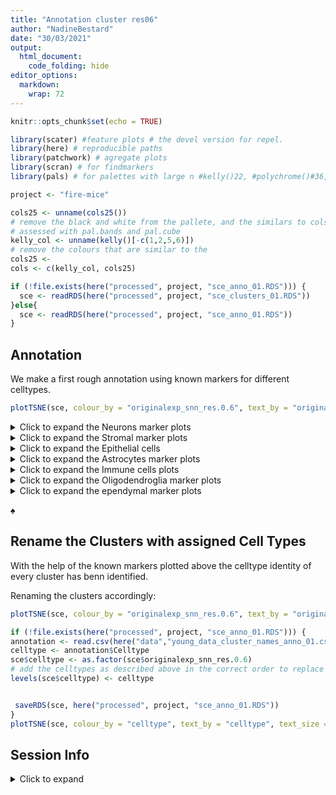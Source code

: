 ```yaml
---
title: "Annotation cluster res06"
author: "NadineBestard"
date: "30/03/2021"
output:
  html_document:
    code_folding: hide
editor_options: 
  markdown: 
    wrap: 72
---
```


```r
knitr::opts_chunk$set(echo = TRUE)
```

```r
library(scater) #feature plots # the devel version for repel.
library(here) # reproducible paths
library(patchwork) # agregate plots
library(scran) # for findmarkers
library(pals) # for palettes with large n #kelly()22, #polychrome()#36, unname(alphabet())
```

```r
project <- "fire-mice"
```

```r
cols25 <- unname(cols25())
# remove the black and white from the pallete, and the similars to cols25
# assessed with pal.bands and pal.cube
kelly_col <- unname(kelly()[-c(1,2,5,6)])
# remove the colours that are similar to the 
cols25 <- 
cols <- c(kelly_col, cols25)
```

```r
if (!file.exists(here("processed", project, "sce_anno_01.RDS"))) {
  sce <- readRDS(here("processed", project, "sce_clusters_01.RDS"))
}else{
  sce <- readRDS(here("processed", project, "sce_anno_01.RDS"))
}
```

## Annotation

We make a first rough annotation using known markers for different
celltypes.


```r
plotTSNE(sce, colour_by = "originalexp_snn_res.0.6", text_by = "originalexp_snn_res.0.6", force = 0) + scale_color_manual(values = cols)
```

<details>

<summary> Click to expand the Neurons marker plots </summary>

```r
#Neurons:
list_plots <- lapply(c("Snap25", "Stmn2", "Rbfox3", "Gabrb2"),
                     function(x)plotTSNE(sce, colour_by = x ))

wrap_plots(list_plots) +  plot_annotation(title = "Neurons")
```

```r
plotExpression(sce, features=c("Snap25", "Stmn2", "Rbfox3", "Gabrb2") ,
    x="originalexp_snn_res.0.6", colour_by = "originalexp_snn_res.0.6", ncol=1) +  scale_color_manual(values = cols)
```

```r
#Inhibitory neurons

list_plots <- lapply(c("Gad1", "Gad2", "Slc32a1", "Pvalb"),
                     function(x)plotTSNE(sce, colour_by = x ))
wrap_plots(list_plots) +  plot_annotation(title =  "Inhibitory Neurons")
```

```r
plotExpression(sce, features=c("Gad1", "Gad2", "Slc32a1", "Pvalb"),
    x="originalexp_snn_res.0.6", colour_by = "originalexp_snn_res.0.6", ncol=1) +  scale_color_manual(values = cols)
```

```r
# Excitatory neurons

list_plots <- lapply(c("Satb2", "Slc12a6", "Slc17a7"),
                     function(x)plotTSNE(sce, colour_by = x )) 
wrap_plots(list_plots) +  plot_annotation(title =  "Exitatory Neurons")
```

```r
plotExpression(sce, features=c("Satb2", "Slc12a6", "Slc17a7"),
    x="originalexp_snn_res.0.6", colour_by = "originalexp_snn_res.0.6", ncol=1) +  scale_color_manual(values = cols)
```

```r
# RBFOX3 (and other Granulate cell markers)
list_plots <- lapply(c("Cdh15", "Calb2", "Rbfox3", "Reln"),
function(x)plotTSNE(sce, colour_by = x )) 
wrap_plots(list_plots) +  plot_annotation(title =  "RBFO3+ Neurons")
```

```r
plotExpression(sce, features=c("Cdh15", "Calb2", "Rbfox3", "Reln"),
    x="originalexp_snn_res.0.6", colour_by = "originalexp_snn_res.0.6", ncol=1) +  scale_color_manual(values = cols)
```

</details>

<details>

<summary> Click to expand the Stromal marker plots </summary>

```r
#Stromal

list_plots <- lapply(c( "Lamb1" , 
                                     "Hspg2", 
                                     "Col4a1", 
                                     "Fn1", 
                                     "Lama2"),
            function(x) plotTSNE(sce, colour_by = x ))

wrap_plots(list_plots) +  plot_annotation(title =  "Stromal")
```

```r
plotExpression(sce, features=c( "Lamb1" , 
                                     "Hspg2", 
                                     "Col4a1", 
                                     "Fn1", 
                                     "Lama2"),
    x="originalexp_snn_res.0.6", colour_by = "originalexp_snn_res.0.6", ncol=1) +  scale_color_manual(values = cols)
```

```r
# Endothelial cells and pericytes

list_plots <- lapply(c( "Cldn5",   
                                     "Icam2",
                                     "Pdgfrb", 
                                     "Notch3", 
                                     "Vwf",
                                     "Flt1",
                                     "Mecom"),
                     function(x)plotTSNE(sce, colour_by = x ))
wrap_plots(list_plots) +  plot_annotation(title =  " Endothelial cells and pericytes")
```

```r
plotExpression(sce, features=c( "Cldn5",   
                                     "Icam2",
                                     "Pdgfrb", 
                                     "Notch3", 
                                     "Vwf",
                                     "Flt1",
                                     "Mecom"),
    x="originalexp_snn_res.0.6", colour_by = "originalexp_snn_res.0.6", ncol=1) +  scale_color_manual(values = cols)
```

</details>

<details>

<summary>Click to expand the Epithelial cells </summary>

```r
list_plots <- lapply(c("Ttr", "Kcnj13", "Krt18"),
                     function(x)plotTSNE(sce, colour_by = x ))
wrap_plots(list_plots) +  plot_annotation(title =  "Choroid plexus epithelial cells")
```

```r
plotExpression(sce, features=c("Ttr", "Kcnj13", "Krt18"),
    x="originalexp_snn_res.0.6", colour_by = "originalexp_snn_res.0.6", ncol=1) +  scale_color_manual(values = cols)
```

</details>

<details>

<summary> Click to expand the Astrocytes marker plots </summary>

```r
# Astrocytes

list_plots <- lapply(c("Gja1",
                                    "Aqp4", 
                                    "Glul", 
                                    "Sox9", 
                                    "Ndrg2", 
                                    "Gfap", 
                                    "Aldh1a1", 
                                    "Aldh1l1", 
                                    "Vim", 
                                    "Apoe", 
                                    "Fgfr3"),
                     function(x)plotTSNE(sce, colour_by = x ))
wrap_plots(list_plots) +  plot_annotation(title = "Astrocyte")
```

```r
plotExpression(sce, features=c("Gja1",
                                    "Aqp4", 
                                    "Glul", 
                                    "Sox9", 
                                    "Ndrg2", 
                                    "Gfap", 
                                    "Aldh1a1", 
                                    "Aldh1l1", 
                                    "Vim", 
                                    "Apoe", 
                                    "Fgfr3"),
    x="originalexp_snn_res.0.6", colour_by = "originalexp_snn_res.0.6", ncol=1) +  scale_color_manual(values = cols)
```

```r
#Astrocyte markers as described in Zeisel et al. 2018 in the mouse for telencephalon and non-telencephalon astrocytes

list_plots <- lapply(c( "Agt", 
                                     "Mfge8",  
                                     "Slc6a11",
                                     "Slc6a9", 
                                     "Gdf10",
                                     "Islr",
                                     "Gfap",
                                     "Aqp4")  ,
                     function(x)plotTSNE(sce, colour_by = x ))
wrap_plots(list_plots) +  plot_annotation(title = "Astrocyte mouse telecephalon")
```

</details>

<details>

<summary> Click to expand the Immune cells plots </summary>

```r
#Microglia and macrophages

list_plots <- lapply(c( "Cd74", 
                                     "Spi1", 
                                     "Mrc1", 
                                     "Tmem119", 
                                     "Cx3cr1", 
                                     "Aif1",
                                     "P2ry12",
                                     "C1qc",
                                     "C1qa"),
            function(x)plotTSNE(sce, colour_by = x )) 
wrap_plots(list_plots) +  plot_annotation(title = "Microglia and macrophages")
```

```r
plotExpression(sce, features=c( "Cd74", 
                                     "Spi1", 
                                     "Mrc1", 
                                     "Tmem119", 
                                     "Cx3cr1", 
                                     "Aif1",
                                     "P2ry12",
                                     "C1qc",
                                     "C1qa"),
    x="originalexp_snn_res.0.6", colour_by = "originalexp_snn_res.0.6", ncol=1) +  scale_color_manual(values = cols)
```

```r
# Border associated mcrophages
list_plots <- lapply(c( "Mrc1", "Ms4a7", "Apoe"),
            function(x)plotTSNE(sce, colour_by = x )) 
wrap_plots(list_plots) +  plot_annotation(title = "Border associated macrophages")
```

```r
plotExpression(sce, features=c( "Mrc1", "Ms4a7", "Apoe"),
    x="originalexp_snn_res.0.6", colour_by = "originalexp_snn_res.0.6", ncol=1) +  scale_color_manual(values = cols)
```

```r
# Immune cells 
list_plots <- lapply(c( 
  # Tcells
  "Cd3e", 
  # Bcells
  "Cd19", 
  # Natural killer
  "Klrb1c", "Cd209a", 
  # all immune cells (CD45)
  "Ptprc"),
            function(x)plotTSNE(sce, 
                                colour_by = x ,
                                point_alpha=0.3,
                                point_size = 0.5)) 
wrap_plots(list_plots) +  plot_annotation(title = "Immune cells")
```

```r
plotExpression(sce, features=c( 
  # Tcells
  "Cd3e", 
  # Bcells
  "Cd19", 
  # Natural killer
  "Klrb1c", "Cd209a", 
  # all immune cells (CD45)
  "Ptprc"),
    x="originalexp_snn_res.0.6", colour_by = "originalexp_snn_res.0.6", ncol=1) +  scale_color_manual(values = cols)
```

```r
#monocybes/neutrophils
list_plots <- lapply(c( 
  # monocytes
  "S100a9",
  #neutrophils
  "Ly6g", "Camp"),
            function(x)plotTSNE(sce, 
                                colour_by = x ,
                                point_alpha=0.3,
                                point_size = 0.5)) 
wrap_plots(list_plots) +  plot_annotation(title = "Monocytes and Neutorphils cells")
```

```r
plotExpression(sce, features=c( 
   # monocytes
  "S100a9",
  #neutrophils
  "Ly6g", "Camp"),
    x="originalexp_snn_res.0.6", colour_by = "originalexp_snn_res.0.6", ncol=1) +  scale_color_manual(values = cols)
```

</details>

<details>

<summary> Click to expand the Oligodendroglia marker plots </summary>

```r
#OPCs

list_plots <- lapply(c("Pdgfra", 
                                    "Cspg4", 
                                    "Gpr17", 
                                    "Ptprz1",
                                    "Olig1", 
                                    "Olig2", 
                                    "Pcdh15", 
                                    "Ptgds",
                                    "Bcan"),
            function(x)plotTSNE(sce, colour_by = x )) 
wrap_plots(list_plots) +  plot_annotation(title = "OPCS")
```

```r
plotExpression(sce, features=c("Pdgfra", 
                                    "Cspg4", 
                                    "Gpr17", 
                                    "Ptprz1",
                                    "Olig1", 
                                    "Olig2", 
                                    "Pcdh15", 
                                    "Ptgds",
                                    "Bcan"),
    x="originalexp_snn_res.0.6", colour_by = "originalexp_snn_res.0.6", ncol=1) +  scale_color_manual(values = cols)
```

```r
#Oligodendrocytes

list_plots <- lapply(c("Plp1", 
                                    "Cnp", 
                                    "Mag", 
                                    "Mog", 
                                    "Mobp", 
                                    "Mbp", 
                                    "Sox10" ), 
            function(x)plotTSNE(sce, colour_by = x ))
wrap_plots(list_plots) +  plot_annotation(title =  "Oligodendrocytes")
```

```r
plotExpression(sce, features=c("Plp1", 
                                    "Cnp", 
                                    "Mag", 
                                    "Mog", 
                                    "Mobp", 
                                    "Mbp", 
                                    "Sox10" ),
    x="originalexp_snn_res.0.6", colour_by = "originalexp_snn_res.0.6", ncol=1) +  scale_color_manual(values = cols)
```

</details>

<details>

<summary> Click to expand the ependymal marker plots </summary>

```r
list_plots <- lapply(c("Vit", "Sox9", "Dynlrb2", "Ccdc153", "Rsph1", "Tm4sf1", "Pcp4l1", "Pcp4", "Hspa2", "Cd24a", "Mt2", "Chchd10"), 
           function(x)plotTSNE(sce, colour_by = x )) 
wrap_plots(list_plots) +  plot_annotation(title =  "Ependymal")

```

</details>♠

<!-- ## Top markers and differential expression -->

<!-- In order to help with the identification of we pull out the -->
<!-- most expressed genes for each cluster. ( ignoring the mitochondrial ribosomal genes) -->

<!-- ```{r top_genes} -->
<!-- if(!file.exists(here("outs", project, "top_genes_res06_01.tsv"))){ -->
<!-- # Create object where instead of cells in cols we have the clusters with counts aggregated -->
<!-- summed_res06 <- aggregateAcrossCells(sce, id=colData(sce)[,c("originalexp_snn_res.0.6")]) -->

<!-- # Delete ribosomal and mitochondrial genes -->
<!-- is_ribo <- grepl("^Rp[sl]", rownames(summed_res06)) -->
<!-- is_mito <- grepl("^mt-", rownames(summed_res06)) -->
<!-- keep <- !(is_ribo | is_mito) -->
<!--  summed_res06 <- summed_res06[keep,] -->

<!-- # for each column (aggregated counts) of the object extract the top genes -->
<!-- top_genes_res06 <- apply(counts(summed_res06),  -->
<!--       MARGIN = 2, -->
<!--       function(x){ -->
<!--         # get the gene names from the top 50 expressed genes -->
<!--         names(sort(x, decreasing = T)[1:100]) -->
<!--         } -->
<!--       ) -->
<!-- # save result -->
<!-- write.table(top_genes_res06, file = here("outs", project, "top_genes_res06_01.tsv"), sep = "\t", quote = FALSE, col.names = TRUE, row.names = FALSE) -->
<!-- } -->
<!-- ``` -->

<!-- We compute here a pairwise differential expression between all the clusters. The results are saved in a list of dataframes, "markers_res06_01/markers_res06_01.RDS" -->
<!-- one for each cluster. A .csv file (that can be opened with a spreadsheet program) for each cluster is available in "markers_res06_01". -->

<!-- The default philosophy of findMarkers() is to identify a combination of marker genes that - together - uniquely define one cluster against the rest. To this end, we collect the top DE genes from each pairwise comparison involving a particular cluster to assemble a set of candidate markers for that cluster.  -->
<!-- Of particular interest is the `Top` field. The set of genes with `Top` $≤X$ is the union of the top $X$ genes (ranked by p-value) from each pairwise comparison involving the cluster of interest. For example, the set of all genes with `Top` values of 1 contains the gene with the lowest p-value from each comparison. Similarly, the set of genes with `Top` values less than or equal to 10 contains the top 10 genes from each comparison. -->

<!-- ```{r markers} -->
<!-- # compute markers -->
<!-- if(!file.exists(here("outs", project, "markers_res06_01", "markers_res06_01.RDS"))){ -->
<!--   dir.create(here("outs", project, "markers_res06_01")) -->
<!--   markers <- findMarkers(sce, groups = sce$originalexp_snn_res.0.6, direction="up", lfc=1) -->
<!--   saveRDS(markers, here("outs", project,"markers_res06_01", "markers_res06_01.RDS")) -->
<!--   # save the top 100 genes for each one of the df -->
<!--   lapply(names(markers), function(x){ -->
<!--     top_markers <- head(markers[[x]], 100) -->
<!--     write.csv(top_markers, here("outs", project, "markers_res06_01", paste0("top_markers_", x, "res06_01.csv")), quote = FALSE) -->
<!--     } -->
<!--   ) -->
<!-- } -->
<!-- ``` -->

## Rename the Clusters with assigned Cell Types

With the help of the known markers plotted above the celltype identity of every cluster has benn identified.

Renaming the clusters accordingly:



```r
plotTSNE(sce, colour_by = "originalexp_snn_res.0.6", text_by = "originalexp_snn_res.0.6", force = 0) + scale_color_manual(values = cols)
```

```r
if (!file.exists(here("processed", project, "sce_anno_01.RDS"))) {
annotation <- read.csv(here("data","young_data_cluster_names_anno_01.csv"))
celltype <- annotation$Celltype
sce$celltype <- as.factor(sce$originalexp_snn_res.0.6)
# add the celltypes as described above in the correct order to replace the levels.
levels(sce$celltype) <- celltype


 saveRDS(sce, here("processed", project, "sce_anno_01.RDS"))
}
plotTSNE(sce, colour_by = "celltype", text_by = "celltype", text_size = 3, force = 1) + scale_color_manual(values = cols)
 ```

<!-- ## Marker plots -->

<!-- Exploring the shiny app and the DE between clusters specific markers for each one of the subtypes is identified. -->

<!-- ```{r final-violin, fig.height=25, fig.width=9, cache=TRUE} -->
<!-- plotExpression(sce, features=c(# astrocytes -->
<!--                                  "Aqp4", -->
<!--                                  #astro1 -->
<!--                                  "Pantr1", -->
<!--                                 # astro 2 -->
<!--                                 "Agt", -->
<!--                                 # astro 3 -->
<!--                                 "Dclk1", -->
<!--                                 # oligos -->
<!--                                 "Mog", -->
<!--                                 #oligo1 -->
<!--                                 "Ptgds", -->
<!--                                 #oligo2 -->
<!--                                 "S100b", -->
<!--                                 #opcs -->
<!--                                 "Pdgfra", -->
<!--                                 #neurons -->
<!--                                 "Syt1", -->
<!--                                 #ineurons -->
<!--                                 "Sox11", -->
<!--                                 #lympho -->
<!--                                 "Ptprcap", -->
<!--                                 # granmono -->
<!--                                 "S100a9", -->
<!--                                 # Bams -->
<!--                                 "Mrc1", -->
<!--                                 # Microglia -->
<!--                                 "P2ry12", -->
<!--                                 # DCs -->
<!--                                 "Flt3", -->
<!--                                 # endothelial -->
<!--                                 "Pecam1", -->
<!--                                 # fendothelial -->
<!--                                 "Plvap", -->
<!--                                 # mural cells -->
<!--                                 "Vtn", -->
<!--                                 #chp -->
<!--                                 "Ttr", -->
<!--                                 #ependymocytes -->
<!--                                 "Ccdc153", -->
<!--                                 #oeg -->
<!--                                 "Npy" -->

<!--                                 ), -->
<!--     x="clusters_named", colour_by = "clusters_named", ncol=1, scales = "free_y") +   -->
<!--   scale_color_manual(values = kelly_col) + theme(axis.text.x = element_text(angle = 45, hjust=1, vjust = 1))  -->

<!-- ``` -->

## Session Info

<details>

<summary> Click to expand </summary>

```r
sessionInfo()
```

</details>
